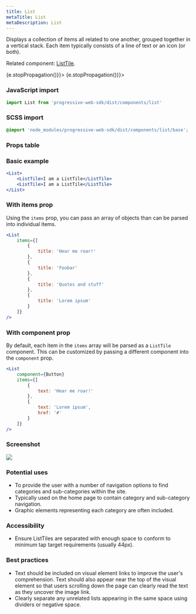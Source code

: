 ```yaml
---
title: List
metaTitle: List
metaDescription: List
---
```



<div class="component-intro">

Displays a collection of items all related to one another, grouped together in a vertical stack. Each item typically consists of a line of text or an icon (or both).

Related component: [ListTile](ListTile).

</div>

<div onClick={(e) => {e.stopPropagation()}}>
<Tabs activeIndex={0} className="devcenter">
<TabsPanel title="Code" onClick={(e) => {e.stopPropagation()}}>

### JavaScript import

```jsx
import List from 'progressive-web-sdk/dist/components/list'
```

### SCSS import

```scss
@import 'node_modules/progressive-web-sdk/dist/components/list/base';
```

### Props table

<PropsTable propMetaData={props.componentMetadata.childrenComponentProp} />

### Basic example

```jsx react-live=true
<List>
    <ListTile>I am a ListTile</ListTile>
    <ListTile>I am a ListTile</ListTile>
</List>
```

### With items prop

Using the `items` prop, you can pass an array of objects than can be parsed into
individual items.

```jsx react-live=true
<List
    items={[
        {
            title: 'Hear me roar!'
        },
        {
            title: 'Foobar'
        },
        {
            title: 'Quotes and stuff'
        },
        {
            title: 'Lorem ipsum'
        }
    ]}
/>
```

### With component prop

By default, each item in the `items` array will be parsed as a `ListTile`
component. This can be customized by passing a different component
into the `component` prop.

```jsx react-live=true
<List
    component={Button}
    items={[
        {
            text: 'Hear me roar!'
        },
        {
            text: 'Lorem ipsum',
            href: '#'
        }
    ]}
/>
```

</TabsPanel>
<TabsPanel title="Design" class="markdown">

### Screenshot

![](./images/components/list/list-uikit.png)

### Potential uses

-   To provide the user with a number of navigation options to find categories and sub-categories within the site.
-   Typically used on the home page to contain category and sub-category navigation.
-   Graphic elements representing each category are often included.

### Accessibility

-   Ensure ListTiles are separated with enough space to conform to minimum tap target requirements (usually 44px).

### Best practices

-   Text should be included on visual element links to improve the user's comprehension. Text should also appear near the top of the visual element so that users scrolling down the page can clearly read the text as they uncover the image link.
-   Clearly separate any unrelated lists appearing in the same space using dividers or negative space.

</TabsPanel>
</Tabs>
</div>
